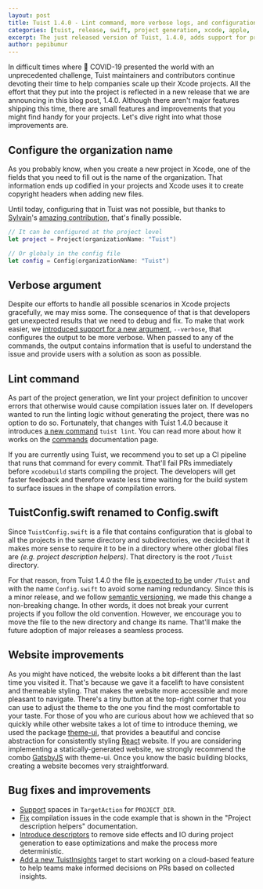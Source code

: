 ```yaml
---
layout: post
title: Tuist 1.4.0 - Lint command, more verbose logs, and configuration of the project organization
categories: [tuist, release, swift, project generation, xcode, apple, '1.4.0']
excerpt: The just released version of Tuist, 1.4.0, adds support for printing more verbose logs, and configuring the Xcode organization.
author: pepibumur
---
```


In difficult times where 🦠 COVID-19 presented the world with an unprecedented challenge,
Tuist maintainers and contributors continue devoting their time to help companies scale up their Xcode projects.
All the effort that they put into the project is reflected in a new release that we are announcing in this blog post, 1.4.0.
Although there aren't major features shipping this time, there are small features and improvements that you might find handy for your projects.
Let's dive right into what those improvements are.

## Configure the organization name

As you probably know,
when you create a new project in Xcode,
one of the fields that you need to fill out is the name of the organization.
That information ends up codified in your projects
and Xcode uses it to create copyright headers when adding new files.

Until today,
configuring that in Tuist was not possible,
but thanks to [Sylvain](https://github.com/c0diq)'s [amazing contribution](https://github.com/tuist/tuist/pull/1062),
that's finally possible.

```swift
// It can be configured at the project level
let project = Project(organizationName: "Tuist")

// Or globaly in the config file
let config = Config(organizationName: "Tuist")
```

## Verbose argument

Despite our efforts to handle all possible scenarios in Xcode projects gracefully,
we may miss some.
The consequence of that is that developers get unexpected results that we need to debug and fix.
To make that work easier,
we [introduced support for a new argument](https://github.com/tuist/tuist/pull/1027), `--verbose`,
that configures the output to be more verbose.
When passed to any of the commands,
the output contains information that is useful to understand the issue and provide users with a solution as soon as possible.

## Lint command

As part of the project generation,
we lint your project definition to uncover errors that otherwise would cause compilation issues later on.
If developers wanted to run the linting logic without generating the project,
there was no option to do so.
Fortunately, that changes with Tuist 1.4.0 because it introduces [a new command](https://github.com/tuist/tuist/pull/1043) `tuist lint`.
You can read more about how it works on the [commands](/docs/commands/linting/) documentation page.

If you are currently using Tuist,
we recommend you to set up a CI pipeline that runs that command for every commit.
That'll fail PRs immediately before `xcodebuild` starts compiling the project.
The developers will get faster feedback and therefore waste less time waiting for the build system to surface issues in the shape of compilation errors.

## TuistConfig.swift renamed to Config.swift

Since `TuistConfig.swift` is a file that contains configuration that is global to all the projects in the same directory and subdirectories,
we decided that it makes more sense to require it to be in a directory where other global files are _(e.g. project description helpers)_.
That directory is the root `/Tuist` directory.

For that reason, from Tuist 1.4.0 the file [is expected to be](https://github.com/tuist/tuist/pull/1083) under `/Tuist` and with the name `Config.swift` to avoid some naming redundancy.
Since this is a minor release,
and we follow [semantic versioning](https://semver.org/),
we made this change a non-breaking change.
In other words,
it does not break your current projects if you follow the old convention.
However,
we encourage you to move the file to the new directory and change its name.
That'll make the future adoption of major releases a seamless process.

## Website improvements

As you might have noticed,
the website looks a bit different than the last time you visited it.
That's because we gave it a facelift to have consistent and themeable styling.
That makes the website more accessible and more pleasant to navigate.
There's a tiny button at the top-right corner that you can use to adjust the theme to the one you find the most comfortable to your taste.
For those of you who are curious about how we achieved that so quickly while other website takes a lot of time to introduce theming,
we used the package [theme-ui](https://theme-ui.com/),
that provides a beautiful and concise abstraction for consistently styling [React](https://reactjs.org/) website.
If you are considering implementing a statically-generated website,
we strongly recommend the combo [GatsbyJS](https://www.gatsbyjs.org/) with theme-ui.
Once you know the basic building blocks,
creating a website becomes very straightforward.

## Bug fixes and improvements

- [Support](https://github.com/tuist/tuist/pull/1037) spaces in `TargetAction` for `PROJECT_DIR`.
- [Fix](https://github.com/tuist/tuist/pull/1081) compilation issues in the code example that is shown in the "Project description helpers" documentation.
- [Introduce descriptors](https://github.com/tuist/tuist/pull/1007) to remove side effects and IO during project generation to ease optimizations and make the process more deterministic.
- [Add a new TuistInsights](https://github.com/tuist/tuist/pull/1084) target to start working on a cloud-based feature to help teams make informed decisions on PRs based on collected insights.
